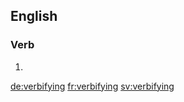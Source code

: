 ==English==

===Verb===
{{head|en}}

# {{present participle of|verbify}}

[[de:verbifying]]
[[fr:verbifying]]
[[sv:verbifying]]